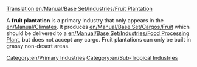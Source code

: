 [[Translation:en/Manual/Base Set/Industries/Fruit Plantation]]

{{en/Industries|image=en/Fruitplantation.png.png|name=Fruit Plantation
|climates=[[en/Manual/Climates]]
|accepts=Nothing
|produces=[[en/Manual/Base Set/Cargos/Fruit]]
}}
A '''fruit plantation''' is a primary industry that only appears in the [[en/Manual/Climates]]. It produces [[en/Manual/Base Set/Cargos/Fruit]] which should be delivered to a [[en/Manual/Base Set/Industries/Food Processing Plant]], but does not accept any cargo. Fruit plantations can only be built in grassy non-desert areas.

{{en/Navbox Industries}}

[[Category:en/Primary Industries]]
[[Category:en/Sub-Tropical Industries]]